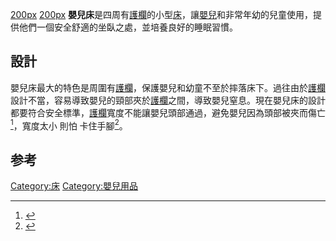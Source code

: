 [[文件:Krevetac22.JPG|200px]]
[[文件:Indian_cradle.jpg|200px]]
'''嬰兒床'''是四周有[[床沿扶手|護欄]]的小型[[床|床]]，讓[[嬰兒|嬰兒]]和非常年幼的兒童使用，提供他們一個安全舒適的坐臥之處，並培養良好的睡眠習慣。

==設計==
嬰兒床最大的特色是周圍有[[床沿扶手|護欄]]，保護嬰兒和幼童不至於摔落床下。過往由於[[床沿扶手|護欄]]設計不當，容易導致嬰兒的頸部夾於[[床沿扶手|護欄]]之間，導致嬰兒窒息。現在嬰兒床的設計都要符合安全標準，[[床沿扶手|護欄]]寬度不能讓嬰兒頭部通過，避免嬰兒因為頭部被夾而傷亡<ref>{{cite web|title=床擋太低太軟 不堪劇烈搖晃搖搖欲墜|url=https://www.youtube.com/watch?v=7kyZ9-wgRZY|publisher=YouTube.com|access-date=2018-02-12|archive-date=2020-02-27|archive-url=https://web.archive.org/web/20200227173855/https://www.youtube.com/watch?v=7kyZ9-wgRZY&gl=US&hl=en}}</ref>，寬度太小 則怕 卡住手腳<ref>{{cite web|title=嬰兒床裝「床圍」　防欄杆縫隙致卡住、掉落|url=https://www.youtube.com/watch?v=xrewmOvLkX0|publisher=YouTube.com|access-date=2018-02-12|archive-date=2020-02-27|archive-url=https://web.archive.org/web/20200227173837/https://www.youtube.com/watch?v=xrewmOvLkX0&gl=US&hl=en}}</ref>。

==参考==
{{reflist}}
{{婴儿及护理}}

[[Category:床|Category:床]]
[[Category:嬰兒用品|Category:嬰兒用品]]